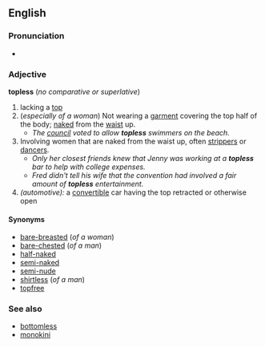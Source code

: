 ==English==
===Pronunciation===
*{{audio|en-us-topless.ogg|Audio (US)}}

===Adjective===
'''topless''' (''no comparative or superlative'')

#lacking a [[top]]
#(''especially of a woman'') Not wearing a [[garment]] covering the top half of the body; [[naked]] from the [[waist]] up.
#* ''The [[council]] voted to allow '''topless''' swimmers on the beach.''
# Involving women that are naked from the waist up, often [[stripper]]s or [[dancer]]s.
#* ''Only her closest friends knew that Jenny was working at a '''topless''' bar to help with college expenses.''
#* ''Fred didn't tell his wife that the convention had involved a fair amount of '''topless''' entertainment.''
# ''(automotive):'' a [[convertible]] car having the top retracted or otherwise open

====Synonyms====
*[[bare-breasted]] (''of a woman'')
*[[bare-chested]] (''of a man'')
*[[half-naked]]<!--although this can also mean "not wearing many clothes"-->
*[[semi-naked]]<!--although this can also mean "not wearing many clothes"-->
*[[semi-nude]]<!--although this can also mean "not wearing many clothes"-->
*[[shirtless]] (''of a man'')
*[[topfree]]<!-- invented term to sound less negative in Canada, US? -->

===See also===
*[[bottomless]]
*[[monokini]]
